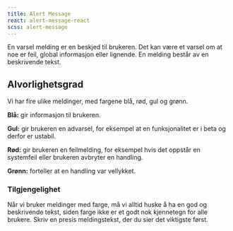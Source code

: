```yaml
---
title: Alert Message
react: alert-message-react
scss: alert-message
---
```



<Ingress>
    En varsel melding er en beskjed til brukeren. Det kan være et varsel om at noe er feil, global informasjon eller
    lignende. En melding består av en beskrivende tekst.
</Ingress>
<ComponentExample
    component={AlertMessageExample}
    knobs={{
        boolProps: ["Invertert"],
        choiceProps: [
            {
                name: "Type",
                values: ["Infomelding", "Suksessmelding", "Advarselmelding", "Feilmelding"],
                defaultValue: 0,
            },
        ],
    }}
/>

## Alvorlighetsgrad

Vi har fire ulike meldinger, med fargene blå, rød, gul og grønn.

**Blå:** gir informasjon til brukeren.

**Gul:** gir brukeren en advarsel, for eksempel at en funksjonalitet er i beta og derfor er ustabil.

**Rød:** gir brukeren en feilmelding, for eksempel hvis det oppstår en systemfeil eller brukeren avbryter en handling.

**Grønn:** forteller at en handling var vellykket.

### Tilgjengelighet

Når vi bruker meldinger med farge, må vi alltid huske å ha en god og beskrivende tekst, siden farge ikke er et godt nok kjennetegn for alle brukere. Skriv en presis meldingstekst, der du sier det viktigste først.
